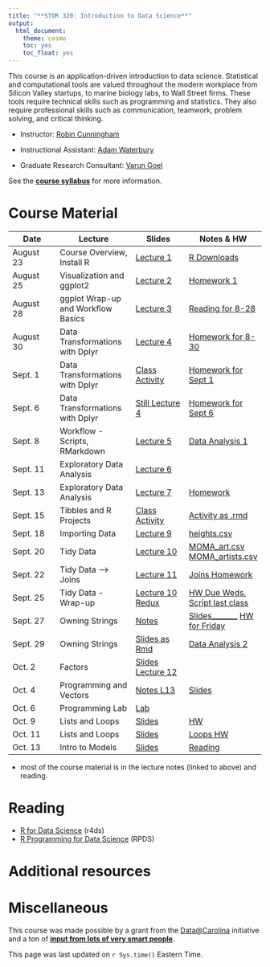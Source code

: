 ```yaml
---
title: "**STOR 320: Introduction to Data Science**"
output:
  html_document:
    theme: cosmo
    toc: yes
    toc_float: yes
---
```



This course is an application-driven introduction to data science. Statistical and computational tools are valued throughout the modern workplace from Silicon Valley startups, to marine biology labs, to Wall Street firms. These tools require technical skills such as programming and statistics. They also require professional skills such as communication, teamwork, problem solving, and critical thinking.


- Instructor: [Robin Cunningham](http://stat-or.unc.edu/people/faculty/robin-cunningham)

- Instructional Assistant: [Adam Waterbury](http://stat-or.unc.edu/people/graduate-students-department)

- Graduate Research Consultant: [Varun Goel](https://varungoel.web.unc.edu/)

See the **[course syllabus](https://drive.google.com/open?id=0B2lwGKhIFjYYYVh5NVVsZVJjbmM)** for more information. 

# **Course Material**


| Date | Lecture | Slides | Notes & HW |
|------|---------|-------|-------|
|August 23 |Course Overview, Install R | [Lecture 1](https://www.dropbox.com/s/onli0k3vl1v6bmu/STOR%20320%20Lecture%201%2008-23-17.pptx?dl=0) | [R Downloads](http://rpubs.com/redrobincl/299923)|
|August 25 |Visualization and ggplot2 | [Lecture 2](https://www.dropbox.com/s/3kewdkom4r7ht5e/STOR%20320%20Lecture%202%2008-25-17.pptx?dl=0) | [Homework 1](http://rpubs.com/redrobincl/301780)|
|August 28 | ggplot Wrap-up and Workflow Basics| [Lecture 3](https://www.dropbox.com/s/403yr1vxniw7ave/STOR%20320%20Lecture%203%2008-28-17.pptx?dl=0) | [Reading for 8-28](http://rpubs.com/redrobincl/302494)|
|August 30 | Data Transformations with Dplyr| [Lecture 4](https://www.dropbox.com/s/2so7c7nr4pc9cwb/STOR%20320%20Lecture%204%2008-30-17.pptx?dl=0) | [Homework for 8-30](http://rpubs.com/redrobincl/302710)|
|Sept. 1 | Data Transformations with Dplyr| [Class Activity](https://www.dropbox.com/s/knonga5b5dzlu0h/STOR%20320%20%E2%80%93%20Class%20Activity%20090117.docx?dl=0) | [Homework for Sept 1](http://rpubs.com/redrobincl/303670)|
|Sept. 6 | Data Transformations with Dplyr| [Still Lecture 4 ](https://www.dropbox.com/s/2so7c7nr4pc9cwb/STOR%20320%20Lecture%204%2008-30-17.pptx?dl=0) | [Homework for Sept 6](http://rpubs.com/redrobincl/303670)|
|Sept. 8 | Workflow - Scripts, RMarkdown| [Lecture 5 ](https://www.dropbox.com/s/qzprzcyllm481mz/STOR%20320%20Lecture%204%2008-30-17.pptx?dl=0) | [Data Analysis 1](http://rpubs.com/redrobincl/305377)|
|Sept. 11 | Exploratory Data Analysis| [Lecture 6 ](https://www.dropbox.com/s/6vjlvmvi39v79oj/STOR%20320%20Lecture%206%2009-14-17.pptx?dl=0) | |
|Sept. 13 | Exploratory Data Analysis| [Lecture 7 ](https://www.dropbox.com/s/wmvimtcx3y35l8k/STOR%20320%20Lecture%207%2009-13-17.pptx?dl=0) |[Homework](http://rpubs.com/redrobincl/307274) |
|Sept. 15 | Tibbles and R Projects| [Class Activity ](http://rpubs.com/redrobincl/307978) |[Activity as .rmd](https://www.dropbox.com/s/h5huqubm36052bo/September%2015%20Class%20activity.Rmd?dl=0) |
|Sept. 18 | Importing Data| [Lecture 9 ](https://www.dropbox.com/s/gsscenxrw4ken4c/STOR%20320%20Lecture%209%2009-18-17.pptx?dl=0) |[heights.csv](https://www.dropbox.com/s/bjvbfman7i7qhu2/heights.csv?dl=0) |
|Sept. 20 | Tidy Data| [Lecture 10 ](https://www.dropbox.com/s/hqjoiosey01jibs/STOR%20320%20Lecture%2010%2009-20-17.pptx?dl=0) |[MOMA_art.csv](https://drive.google.com/open?id=0B2lwGKhIFjYYb0NMSF92dTVGQ3c)  [MOMA_artists.csv](https://drive.google.com/open?id=0B2lwGKhIFjYYRktDeWtvWHcta3M) |
|Sept. 22 | Tidy Data --> Joins| [Lecture 11 ](https://idc9.github.io/stor390/slides/joins.pdf) |[Joins Homework](https://www.dropbox.com/s/6ew8e0jud3tabsq/joins_lab.Rmd?dl=0) |
|Sept. 25 | Tidy Data - Wrap-up| [Lecture 10 Redux ](https://www.dropbox.com/s/hqjoiosey01jibs/STOR%20320%20Lecture%2010%2009-20-17.pptx?dl=0) |[HW Due Weds.](https://www.dropbox.com/s/6vw4oo6v0cd7zgw/Homework%20Assigned%20Sept%2025%20.Rmd?dl=0) [Script last class](https://www.dropbox.com/s/37dk92fqnkagnq1/Commands_from_Wed_920.R?dl=0)| 
|Sept. 27 | Owning Strings| [Notes ](https://www.dropbox.com/s/43iu67q9iy08x1w/Regex_notes.Rmd?dl=0) |[Slides_______](https://www.dropbox.com/s/2o87qjlm9t2qwew/regex_slides.html?dl=0)     [HW for Friday](http://rpubs.com/redrobincl/312852)| 
|Sept. 29 | Owning Strings| [Slides as Rmd](https://www.dropbox.com/s/b7pdmt2cvlhyo9f/regex_slides.Rmd?dl=0) |[Data Analysis 2](http://rpubs.com/redrobincl/313107)|
|Oct. 2 | Factors| [Slides Lecture 12 ](https://www.dropbox.com/s/3c8naqpeky1yaxk/STOR%20320%20Lecture%2012%2010-02-17.pptx?dl=0) || 
|Oct. 4 | Programming and Vectors| [Notes L13](http://rpubs.com/redrobincl/314665) |[Slides](http://rpubs.com/redrobincl/315843)|
|Oct. 6 | Programming Lab| [Lab](http://rpubs.com/redrobincl/315815) ||
|Oct. 9 | Lists and Loops| [Slides](https://www.dropbox.com/s/d3tvv925un6adla/STOR%20320%20Lecture%2014%2010-09-17.pptx?dl=0) |[HW](https://www.dropbox.com/s/vpebg17uampf706/HW%20for%20Lecture%2014.pptx?dl=0)|
|Oct. 11 | Lists and Loops|[Slides](https://www.dropbox.com/s/d3tvv925un6adla/STOR%20320%20Lecture%2014%2010-09-17.pptx?dl=0) |[Loops HW](http://rpubs.com/redrobincl/316969)|
|Oct. 13 | Intro to Models|[Slides](https://www.dropbox.com/s/svh1yb2cvkgwdz0/STOR%20320%20Lecture%2015%2010-13-17.pptx?dl=0) |[Reading](http://rpubs.com/redrobincl/318157)|


 


- most of the course material is in the lecture notes (linked to above) and reading. 



# **Reading**

- [R for Data Science](http://r4ds.had.co.nz/) (r4ds)
- [R Programming for Data Science](https://leanpub.com/rprogramming) (RPDS)


# **Additional resources**

# **Miscellaneous**

This course was made possible by a grant from the [Data@Carolina](http://data.web.unc.edu/) initiative and a ton of [**input from lots of very smart people**](https://docs.google.com/document/d/1EAIiex92oKphCeBAtmJ9NOyKti76QDsC5lz7vbL7Gwo/edit).

This page was last updated on `r Sys.time()` Eastern Time.
